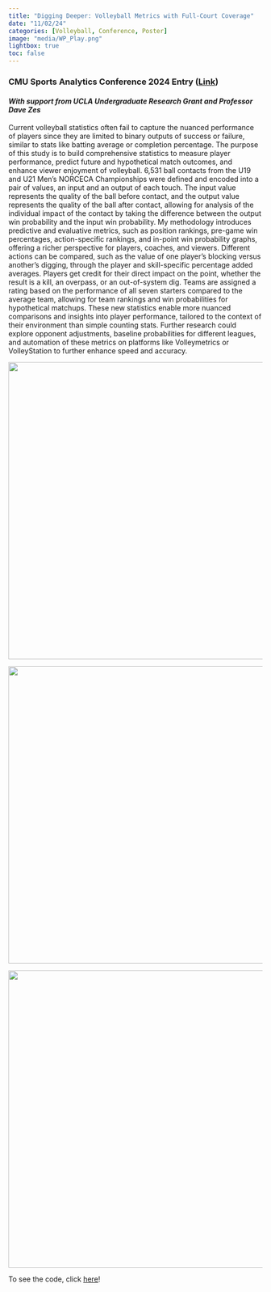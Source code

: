 ```yaml
---
title: "Digging Deeper: Volleyball Metrics with Full-Court Coverage"
date: "11/02/24"
categories: [Volleyball, Conference, Poster]
image: "media/WP_Play.png" 
lightbox: true
toc: false
---
```


### **CMU Sports Analytics Conference 2024 Entry ([Link](https://github.com/kevbaer/baer-volleyball-digging-deeper){target="_blank"})**

#### *With support from UCLA Undergraduate Research Grant and Professor Dave Zes*

Current volleyball statistics often fail to capture the nuanced performance of players since they are limited to binary outputs of success or failure, similar to stats like batting average or completion percentage. The purpose of this study is to build comprehensive statistics to measure player performance, predict future and hypothetical match outcomes, and enhance viewer enjoyment of volleyball. 6,531 ball contacts from the U19 and U21 Men’s NORCECA Championships were defined and encoded into a pair of values, an input and an output of each touch. The input value represents the quality of the ball before contact, and the output value represents the quality of the ball after contact, allowing for analysis of the individual impact of the contact by taking the difference between the output win probability and the input win probability. My methodology introduces predictive and evaluative metrics, such as position rankings, pre-game win percentages, action-specific rankings, and in-point win probability graphs, offering a richer perspective for players, coaches, and viewers. Different actions can be compared, such as the value of one player’s blocking versus another’s digging, through the player and skill-specific percentage added averages. Players get credit for their direct impact on the point, whether the result is a kill, an overpass, or an out-of-system dig. Teams are assigned a rating based on the performance of all seven starters compared to the average team, allowing for team rankings and win probabilities for hypothetical matchups. These new statistics enable more nuanced comparisons and insights into player performance, tailored to the context of their environment than simple counting stats. Further research could explore opponent adjustments, baseline probabilities for different leagues, and automation of these metrics on platforms like Volleymetrics or VolleyStation to further enhance speed and accuracy.

![](media/Baer_CMSAC_Poster_Img.jpg){fig-align="center" width="588"}

![](media/WP_Play.png){fig-align="center" width="588"}

![](media/named_u19_total_gt.png){fig-align="center" width="588"}

To see the code, click [here](https://github.com/kevbaer/baer-volleyball-digging-deeper){target="_blank"}!
